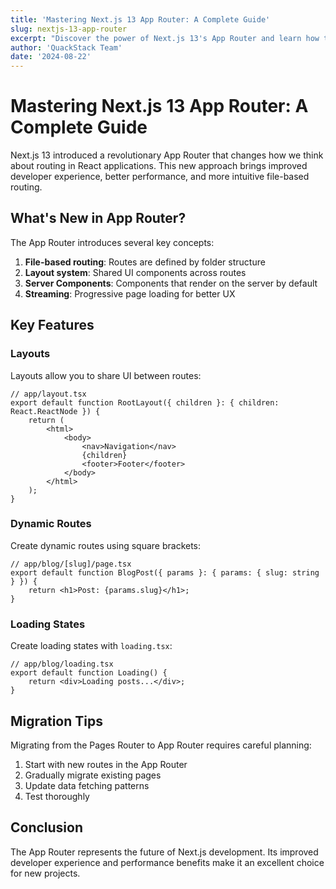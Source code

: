 ```yaml
---
title: 'Mastering Next.js 13 App Router: A Complete Guide'
slug: nextjs-13-app-router
excerpt: "Discover the power of Next.js 13's App Router and learn how to build modern web applications with improved developer experience."
author: 'QuackStack Team'
date: '2024-08-22'
---
```


# Mastering Next.js 13 App Router: A Complete Guide

Next.js 13 introduced a revolutionary App Router that changes how we think about routing in React applications. This new approach brings improved developer experience, better performance, and more intuitive file-based routing.

## What's New in App Router?

The App Router introduces several key concepts:

1. **File-based routing**: Routes are defined by folder structure
2. **Layout system**: Shared UI components across routes
3. **Server Components**: Components that render on the server by default
4. **Streaming**: Progressive page loading for better UX

## Key Features

### Layouts

Layouts allow you to share UI between routes:

```tsx
// app/layout.tsx
export default function RootLayout({ children }: { children: React.ReactNode }) {
	return (
		<html>
			<body>
				<nav>Navigation</nav>
				{children}
				<footer>Footer</footer>
			</body>
		</html>
	);
}
```

### Dynamic Routes

Create dynamic routes using square brackets:

```tsx
// app/blog/[slug]/page.tsx
export default function BlogPost({ params }: { params: { slug: string } }) {
	return <h1>Post: {params.slug}</h1>;
}
```

### Loading States

Create loading states with `loading.tsx`:

```tsx
// app/blog/loading.tsx
export default function Loading() {
	return <div>Loading posts...</div>;
}
```

## Migration Tips

Migrating from the Pages Router to App Router requires careful planning:

1. Start with new routes in the App Router
2. Gradually migrate existing pages
3. Update data fetching patterns
4. Test thoroughly

## Conclusion

The App Router represents the future of Next.js development. Its improved developer experience and performance benefits make it an excellent choice for new projects.
